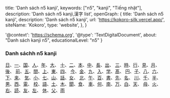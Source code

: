   title: 'Danh sách n5 kanji',
  keywords: ["n5", "kanji", "Tiếng nhật"],
  description: 'Danh sách n5 kanji,漢字 list',
  openGraph: {
    title: 'Danh sách n5 kanji',
    description: 'Danh sách n5 kanji',
    url: 'https://kokoro-silk.vercel.app/',
    siteName: 'Kokoro',
    type: 'website',
  },
}

  '@context': 'https://schema.org',
  '@type': 'TextDigitalDocument',
  about: "Danh sách kanji n5",
  educationalLevel: "n5"
}

### Danh sáchh n5 kanji
[日](/kanji/日)、[一](/kanji/一)、[国](/kanji/国)、[人](/kanji/人)、[年](/kanji/年)、[大](/kanji/大)、
[十](/kanji/十)、[二](/kanji/二)、[本](/kanji/本)、[中](/kanji/中)、[長](/kanji/長)、[出](/kanji/出)、
[三](/kanji/三)、[時](/kanji/時)、[行](/kanji/日)、[見](/kanji/見)、[月](/kanji/月)、[後](/kanji/後)、
[前](/kanji/前)、[五](/kanji/五)、[間](/kanji/間)、[上](/kanji/上)、[東](/kanji/東)、[四](/kanji/四)、
[今](/kanji/今)、[金](/kanji/金)、[九](/kanji/九)、[入](/kanji/入)、[学](/kanji/学)、[髙](/kanji/髙)、
[円](/kanji/円)、[子](/kanji/子)、[八](/kanji/八)、[六](/kanji/六)、[下](/kanji/下)、[来](/kanji/来)、
[気](/kanji/気)、[小](/kanji/小)、[七](/kanji/七)、[山](/kanji/山)、[話](/kanji/話)、[女](/kanji/女)、
[北](/kanji/北)、[午](/kanji/午)、[百](/kanji/百)、[書](/kanji/書)、[先](/kanji/先)、[名](/kanji/名)、
[川](/kanji/川)、[千](/kanji/千)、[半](/kanji/半)、[男](/kanji/男)、[西](/kanji/西)、[電](/kanji/電)、
[校](/kanji/校)、[語](/kanji/語)、[土](/kanji/土)、[木](/kanji/木)、[聞](/kanji/聞)、[食](/kanji/食)、
[車](/kanji/車)、[何](/kanji/何)、[南](/kanji/南)、[万](/kanji/万)、[白](/kanji/白)、[天](/kanji/天)、
[母](/kanji/母)、[火](/kanji/火)、[右](/kanji/右)、[読](/kanji/読)、[友](/kanji/友)、[左](/kanji/左)、
[休](/kanji/休)、[父](/kanji/父)、[雨](/kanji/雨)
